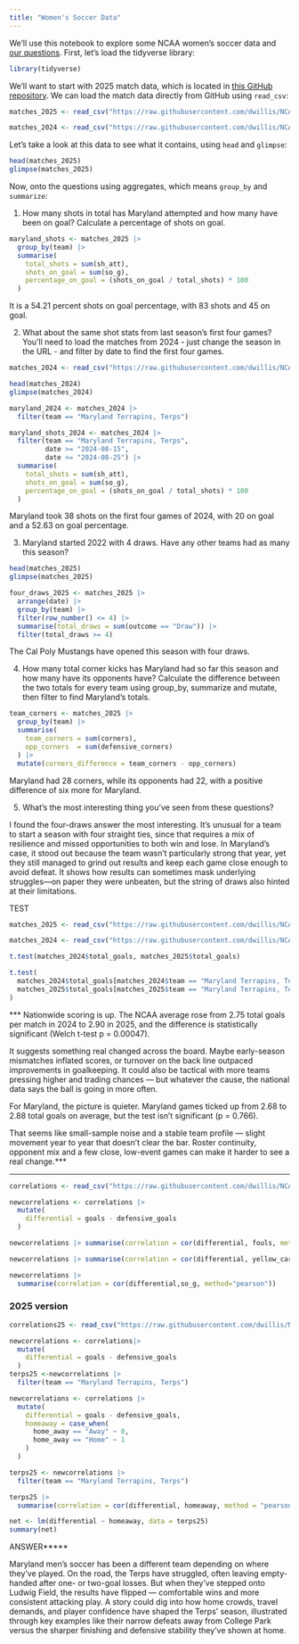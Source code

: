 ```yaml
---
title: "Women's Soccer Data"
---
```


We'll use this notebook to explore some NCAA women's soccer data and [our questions](https://docs.google.com/spreadsheets/d/1G1AjH2iS6kj3kKHCRi0XVy5Lcm-rahJkeTAToVh9J1g/edit?gid=0#gid=0). First, let's load the tidyverse library:

```r
library(tidyverse)
```

We'll want to start with 2025 match data, which is located in [this GitHub repository](https://github.com/dwillis/NCAAWomensSoccerData). We can load the match data directly from GitHub using `read_csv`:


```r
matches_2025 <- read_csv("https://raw.githubusercontent.com/dwillis/NCAAWomensSoccerData/main/data/ncaa_womens_soccer_matchstats_2025.csv") |> mutate(diff=team_score-opponent_score, total_goals = goals +defensive_goals)

matches_2024 <- read_csv("https://raw.githubusercontent.com/dwillis/NCAAWomensSoccerData/main/data/ncaa_womens_soccer_matchstats_2024.csv") |> mutate(diff=team_score-opponent_score, total_goals = goals +defensive_goals)
```

Let's take a look at this data to see what it contains, using `head` and `glimpse`:

```r
head(matches_2025)
glimpse(matches_2025)
```

Now, onto the questions using aggregates, which means `group_by` and `summarize`:

1. How many shots in total has Maryland attempted and how many have been on goal? Calculate a percentage of shots on goal.


```r
maryland_shots <- matches_2025 |>
  group_by(team) |>
  summarise(
    total_shots = sum(sh_att),
    shots_on_goal = sum(so_g),
    percentage_on_goal = (shots_on_goal / total_shots) * 100
  )
```

It is a 54.21 percent shots on goal percentage, with 83 shots and 45 on goal. 

2. What about the same shot stats from last season's first four games? You'll need to load the matches from 2024 - just change the season in the URL - and filter by date to find the first four games.

```r
matches_2024 <- read_csv("https://raw.githubusercontent.com/dwillis/NCAAWomensSoccerData/main/data/ncaa_womens_soccer_matchstats_2024.csv")
```
```r
head(matches_2024)
glimpse(matches_2024)
```
```r
maryland_2024 <- matches_2024 |>
  filter(team == "Maryland Terrapins, Terps")

```

```r
maryland_shots_2024 <- matches_2024 |>
  filter(team == "Maryland Terrapins, Terps",
         date >= "2024-08-15",
         date <= "2024-08-25") |>
  summarise(
    total_shots = sum(sh_att),
    shots_on_goal = sum(so_g),
    percentage_on_goal = (shots_on_goal / total_shots) * 100
  )
```

Maryland took 38 shots on the first four games of 2024, with 20 on goal and a 52.63 on goal percentage. 


3. Maryland started 2022 with 4 draws. Have any other teams had as many this season?

```r
head(matches_2025)
glimpse(matches_2025)
```
```r
four_draws_2025 <- matches_2025 |>
  arrange(date) |>
  group_by(team) |>
  filter(row_number() <= 4) |>
  summarise(total_draws = sum(outcome == "Draw")) |>
  filter(total_draws >= 4)
```

The Cal Poly Mustangs have opened this season with four draws. 

4. How many total corner kicks has Maryland had so far this season and how many have its opponents have? Calculate the difference between the two totals for every team using group_by, summarize and mutate, then filter to find Maryland's totals.

```r
team_corners <- matches_2025 |>
  group_by(team) |>
  summarise(
    team_corners = sum(corners),
    opp_corners  = sum(defensive_corners)
  ) |>
  mutate(corners_difference = team_corners - opp_corners)
```

Maryland had 28 corners, while its opponents had 22, with a positive difference of six more for Maryland. 


5. What's the most interesting thing you've seen from these questions?


I found the four-draws answer the most interesting. It’s unusual for a team to start a season with four straight ties, since that requires a mix of resilience and missed opportunities to both win and lose. In Maryland’s case, it stood out because the team wasn’t particularly strong that year, yet they still managed to grind out results and keep each game close enough to avoid defeat. It shows how results can sometimes mask underlying struggles—on paper they were unbeaten, but the string of draws also hinted at their limitations.




TEST

```r
matches_2025 <- read_csv("https://raw.githubusercontent.com/dwillis/NCAAWomensSoccerData/main/data/ncaa_womens_soccer_matchstats_2025.csv") |> mutate(diff=team_score-opponent_score, total_goals = goals +defensive_goals)

matches_2024 <- read_csv("https://raw.githubusercontent.com/dwillis/NCAAWomensSoccerData/main/data/ncaa_womens_soccer_matchstats_2024.csv") |> mutate(diff=team_score-opponent_score, total_goals = goals +defensive_goals)
```

```r
t.test(matches_2024$total_goals, matches_2025$total_goals)
```

```r
t.test(
  matches_2024$total_goals[matches_2024$team == "Maryland Terrapins, Terps"],
  matches_2025$total_goals[matches_2025$team == "Maryland Terrapins, Terps"]
)
```
*** Nationwide scoring is up. The NCAA average rose from 2.75 total goals per match in 2024 to 2.90 in 2025, and the difference is statistically significant (Welch t-test p = 0.00047). 

It suggests something real changed across the board. Maybe early-season mismatches inflated scores, or turnover on the back line outpaced improvements in goalkeeping. It could also be tactical with more teams pressing higher and trading chances --- but whatever the cause, the national data says the ball is going in more often.

For Maryland, the picture is quieter. Maryland games ticked up from 2.68 to 2.88 total goals on average, but the test isn’t significant (p = 0.766). 

That seems like small-sample noise and a stable team profile — slight movement year to year that doesn’t clear the bar. Roster continuity, opponent mix and a few close, low-event games can make it harder to see a real change.***






***

```r
correlations <- read_csv("https://raw.githubusercontent.com/dwillis/NCAAWomensSoccerData/main/data/ncaa_womens_soccer_matchstats_2024.csv")
```

```r
newcorrelations <- correlations |>
  mutate(
    differential = goals - defensive_goals
  )
```

```r
newcorrelations |> summarise(correlation = cor(differential, fouls, method="pearson"))
```

```r
newcorrelations |> summarise(correlation = cor(differential, yellow_cards, method="pearson"))
```


```r
newcorrelations |>
  summarise(correlation = cor(differential,so_g, method="pearson"))
```

### 2025 version


```r
correlations25 <- read_csv("https://raw.githubusercontent.com/dwillis/NCAAWomensSoccerData/main/data/ncaa_womens_soccer_matchstats_2025.csv")
```


```r
newcorrelations <- correlations|>
  mutate(
    differential = goals - defensive_goals
  )
terps25 <-newcorrelations |>
  filter(team == "Maryland Terrapins, Terps")

newcorrelations <- correlations |>
  mutate(
    differential = goals - defensive_goals,
    homeaway = case_when(
      home_away == "Away" ~ 0,
      home_away == "Home" ~ 1
    )
  )

terps25 <- newcorrelations |>
  filter(team == "Maryland Terrapins, Terps")
```

```r
terps25 |> 
  summarise(correlation = cor(differential, homeaway, method = "pearson"))
```

```r
net <- lm(differential ~ homeaway, data = terps25)
summary(net)
```
ANSWER*****

Maryland men’s soccer has been a different team depending on where they’ve played. On the road, the Terps have struggled, often leaving empty-handed after one- or two-goal losses. But when they’ve stepped onto Ludwig Field, the results have flipped — comfortable wins and more consistent attacking play. A story could dig into how home crowds, travel demands, and player confidence have shaped the Terps’ season, illustrated through key examples like their narrow defeats away from College Park versus the sharper finishing and defensive stability they’ve shown at home.




